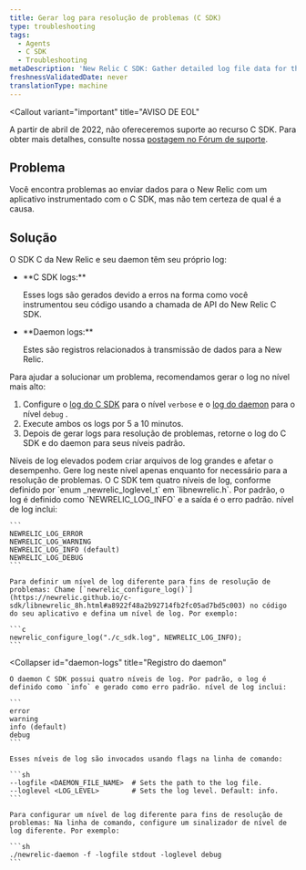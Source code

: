 ```yaml
---
title: Gerar log para resolução de problemas (C SDK)
type: troubleshooting
tags:
  - Agents
  - C SDK
  - Troubleshooting
metaDescription: 'New Relic C SDK: Gather detailed log file data for the SDK and daemon to diagnose problems, then return logs to their default levels.'
freshnessValidatedDate: never
translationType: machine
---
```


<Callout
  variant="important"
  title="AVISO DE EOL"
>
  A partir de abril de 2022, não ofereceremos suporte ao recurso C SDK. Para obter mais detalhes, consulte nossa [postagem no Fórum de suporte](https://discuss.newrelic.com/t/q1-bulk-eol-announcement-fy23/181744).
</Callout>

## Problema

Você encontra problemas ao enviar dados para o New Relic com um aplicativo instrumentado com o C SDK, mas não tem certeza de qual é a causa.

## Solução

O SDK C da New Relic e seu daemon têm seu próprio log:

* <DNT>
    **C SDK logs:**
  </DNT>

  Esses logs são gerados devido a erros na forma como você instrumentou seu código usando a chamada de API do New Relic C SDK.

* <DNT>
    **Daemon logs:**
  </DNT>

  Estes são registros relacionados à transmissão de dados para a New Relic.

Para ajudar a solucionar um problema, recomendamos gerar o log no nível mais alto:

1. Configure o [log do C SDK](#c-sdk-logs) para o nível `verbose` e o [log do daemon](#daemon-logs) para o nível `debug` .
2. Execute ambos os logs por 5 a 10 minutos.
3. Depois de gerar logs para resolução de problemas, retorne o log do C SDK e do daemon para seus níveis padrão.

<Callout variant="caution">
  Níveis de log elevados podem criar arquivos de log grandes e afetar o desempenho. Gere log neste nível apenas enquanto for necessário para a resolução de problemas.
</Callout>

<CollapserGroup>
  <Collapser
    id="c-sdk-logs"
    title="Registro do SDK C"
  >
    O C SDK tem quatro níveis de log, conforme definido por `enum _newrelic_loglevel_t` em `libnewrelic.h`. Por padrão, o log é definido como `NEWRELIC_LOG_INFO` e a saída é o erro padrão. nível de log inclui:

    ```
    NEWRELIC_LOG_ERROR
    NEWRELIC_LOG_WARNING
    NEWRELIC_LOG_INFO (default)
    NEWRELIC_LOG_DEBUG
    ```

    Para definir um nível de log diferente para fins de resolução de problemas: Chame [`newrelic_configure_log()`](https://newrelic.github.io/c-sdk/libnewrelic_8h.html#a8922f48a2b92714fb2fc05ad7bd5c003) no código do seu aplicativo e defina um nível de log. Por exemplo:

    ```c
    newrelic_configure_log("./c_sdk.log", NEWRELIC_LOG_INFO);
    ```
  </Collapser>

  <Collapser
    id="daemon-logs"
    title="Registro do daemon"
  >
    O daemon C SDK possui quatro níveis de log. Por padrão, o log é definido como `info` e gerado como erro padrão. nível de log inclui:

    ```
    error
    warning
    info (default)
    debug
    ```

    Esses níveis de log são invocados usando flags na linha de comando:

    ```sh
    --logfile <DAEMON_FILE_NAME>  # Sets the path to the log file.
    --loglevel <LOG_LEVEL>        # Sets the log level. Default: info.
    ```

    Para configurar um nível de log diferente para fins de resolução de problemas: Na linha de comando, configure um sinalizador de nível de log diferente. Por exemplo:

    ```sh
    ./newrelic-daemon -f -logfile stdout -loglevel debug
    ```
  </Collapser>
</CollapserGroup>
